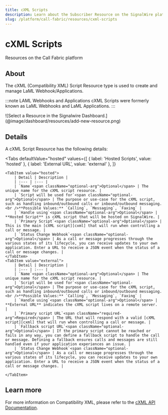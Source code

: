 ```yaml
---
title: cXML Scripts
description: Learn about the Subscriber Resource on the SignalWire platform - what they are, how they work, and how to manage them in the Dashboard.
slug: /platform/call-fabric/resources/cxml-scripts
---
```



[cxml]: /compatibility-api/cxml

# cXML Scripts

<Subtitle>Resources on the Call Fabric platform</Subtitle>

## About

The cXML (Compatibility XML) Script Resource type is used to create and manage LaML Webhook/Applications.

:::note LAML Webhooks and Applications
cXML Scripts were formerly known as LaML Webhooks and LaML Applications.
:::


<Frame caption="The Resource selection menu">
  ![Select a Resource in the Signalwire Dashboard.](@image/dashboard/resources/add-new-resource.png)
</Frame>


## Details

A cXML Script Resource has the following details:

<Tabs
    defaultValue="hosted"
    values={[
        { label: 'Hosted Scripts', value: 'hosted' },
        { label: 'External URL', value: 'external' },
    ]}
>
    <TabItem value="hosted">
        | Detail | Description |
        | :--- | :--- |
        | `Name`<span className="optional-arg">Optional</span> | The unique name for the cXML script resource. |
        | `Script will be used for`<span className="optional-arg">Optional</span> | The purpose or use-case for the cXML script, such as handling inbound/outbound calls or inbound/outbound messaging.<br />**Possible Values:** `Calling`, `Messaging`, `Faxing` |
        | `Handle using`<span className="optional-arg">Optional</span> | **Hosted Script** is cXML script that will be hosted on SignalWire. |
        | `Primary Script`<span className="optional-arg">Optional</span> | This is the main [cXML script][cxml] that will run when controlling a call or message. |
        | `Status Change Webhook`<span className="optional-arg">Optional</span> | As a call or message progresses through the various states of its lifecycle, you can receive updates to your own application. Enter a URL to receive a JSON event when the status of a call or message changes. |
    </TabItem>
    <TabItem value="external">
        | Detail | Description |
        | :--- | :--- |
        | `Name`<span className="optional-arg">Optional</span> | The unique name for the cXML script resource. |
        | `Script will be used for`<span className="optional-arg">Optional</span> | The purpose or use-case for the cXML script, such as handling inbound/outbound calls or inbound/outbound messaging.<br />**Possible Values:** `Calling`, `Messaging`, `Faxing` |
        | `Handle using`<span className="optional-arg">Optional</span> | **External URL** indicates the cXML script lives on a remote server.  |
        | `Primary script URL`<span className="required-arg">Required</span> | The URL that will respond with a valid [cXML script][cxml] that will run when controlling a call or message. |
        | `Fallback script URL`<span className="optional-arg">Optional</span> | If the primary script cannot be reached or fails in any way, you can define a fallback script to handle the call or message. Defining a fallback ensures calls and messages are still handled even if your application experiences an issue. |
        | `Status Change Webhook`<span className="optional-arg">Optional</span> | As a call or message progresses through the various states of its lifecycle, you can receive updates to your own application. Enter a URL to receive a JSON event when the status of a call or message changes. |

    </TabItem>
</Tabs>


## Learn more

For more information on Compatibility XML, please refer to the 
[cXML API Documentation](/compatibility-api/cxml).
